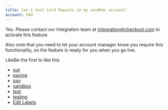```yaml
---
title: Can I test Card Payouts in my sandbox account?
account: FAQ 
---
```


Yes. Please contact our Integration team at [integration@checkout.com](mailto:integration@checkout.com) to activate this feature.

Also note that you need to let your account manager know you require this functionality, so the feature is ready for you when you go live.

LikeBe the first to like this

*   [out](/label/FAQ/out)
*   [paying](/label/FAQ/paying)
*   [pay](/label/FAQ/pay)
*   [sandbox](/label/FAQ/sandbox)
*   [test](/label/FAQ/test)
*   [testing](/label/FAQ/testing)
*   [Edit Labels](# "Edit Labels (Type 'l')")




